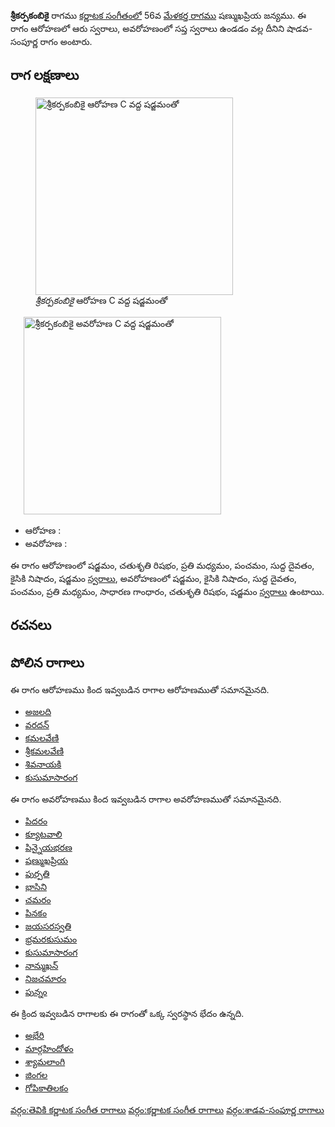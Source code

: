 {{Infobox ragam
	| name          	= శ్రీకర్పకంబికై
	| synonym	    	= 
	| mela          	= 
	| chakra        	= 
	| janaka        	= 
	| type          	= శాడవ-సంపూర్ణ
	| arohanam      	= {{svaraC|S|R2|M2|P|D1|N2|S'}} 
	| avarohanam    	= {{svaraC|S'|N2|D1|P|M2|G2|R2|S}}
	| jeeva         	=
	| chhaya        	=
	| nyasa         	=
	| vishesha      	= 
	| equivalent  		= 
}}
{{కర్ణాటక సంగీత రాగాలు}}
'''శ్రీకర్పకంబికై''' రాగము [[కర్ణాటక సంగీతం]]లో 56వ [[మేళకర్త రాగము]] షణ్ముఖప్రియ జన్యము.  ఈ రాగం ఆరోహణలో ఆరు స్వరాలు, అవరోహణంలో సప్త స్వరాలు ఉండడం వల్ల దీనిని షాడవ-సంపూర్ణ రాగం అంటారు.


==రాగ లక్షణాలు==
[[Image:shrikarpakambikai_ar_kb2wiki.png|thumb|right|316px|''శ్రీకర్పకంబికై'' ఆరోహణ C వద్ద షడ్జమంతో]]
	[[Image:shrikarpakambikai_av_kb2wiki.png|thumb|right|316px|''శ్రీకర్పకంబికై'' అవరోహణ C వద్ద షడ్జమంతో]]

* ఆరోహణ : {{svaraC|S|R2|M2|P|D1|N2|S'}} 
* అవరోహణ : {{svaraC|S'|N2|D1|P|M2|G2|R2|S}}

ఈ రాగం ఆరోహణంలో షడ్జమం, చతుశృతి రిషభం, ప్రతి మధ్యమం, పంచమం, సుద్ద దైవతం, కైసికి నిషాదం, షడ్జమం [[స్వరాలు]], అవరోహణంలో షడ్జమం, కైసికి నిషాదం, సుద్ద దైవతం, పంచమం, ప్రతి మధ్యమం, సాధారణ  గాంధారం, చతుశృతి రిషభం, షడ్జమం [[స్వరాలు]] ఉంటాయి.

==రచనలు==



==పోలిన రాగాలు==
ఈ రాగం ఆరోహణము కింద ఇవ్వబడిన రాగాల ఆరోహణముతో సమానమైనది.
* [[అజలది]]
* [[వరదన్]]
* [[కమలవేణి]]
* [[శ్రీకమలవేణి]]
* [[శివనాయకి]]
* [[కుసుమాసారంగ]]

ఈ రాగం అవరోహణము కింద ఇవ్వబడిన రాగాల అవరోహణముతో సమానమైనది.
* [[పిదరం]]
* [[క్యూటవాలి]]
* [[పిన్నైయభరణ]]
* [[షణ్ముఖప్రియ]]
* [[పుర్పతి]]
* [[భాసిని]]
* [[చమరం]]
* [[పినకం]]
* [[జయసరస్వతి]]
* [[భ్రమరకుసుమం]]
* [[కుసుమాసారంగ]]
* [[ నాన్ముఖన్]]
* [[నిజచమారం]]
* [[పున్నం]]

ఈ క్రింద ఇవ్వబడిన రాగాలకు ఈ రాగంతో ఒక్క స్వరస్థాన భేదం ఉన్నది.
* [[అభేరి]]
* [[మార్గహిందోళం]]
* [[శ్యామలాంగి]]
* [[జింగల]]
* [[గోపికాతిలకం]]



[[వర్గం:తెవికి కర్ణాటక సంగీత రాగాలు]]
[[వర్గం:కర్ణాటక సంగీత రాగాలు]]
[[వర్గం:శాడవ-సంపూర్ణ రాగాలు]]